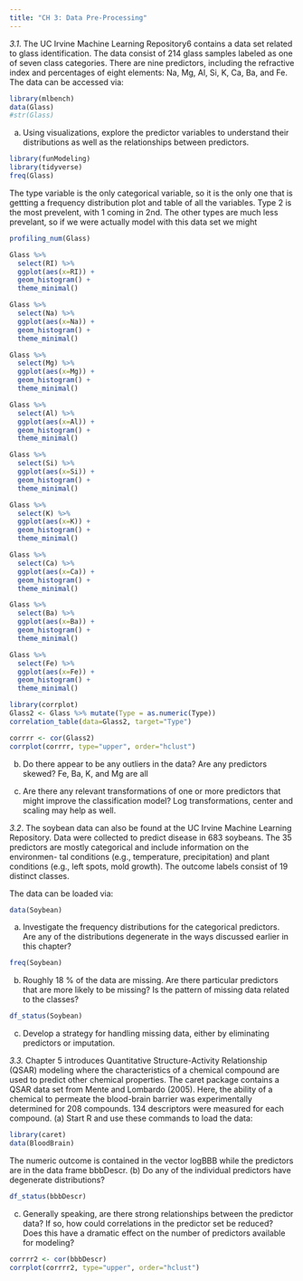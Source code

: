 ```yaml
---
title: "CH 3: Data Pre-Processing"
---
```



*3.1*. The UC Irvine Machine Learning Repository6 contains a data set related to glass identification. The data consist of 214 glass samples labeled as one of seven class categories. There are nine predictors, including the refractive index and percentages of eight elements: Na, Mg, Al, Si, K, Ca, Ba, and Fe.
The data can be accessed via:
```r
library(mlbench)
data(Glass)
#str(Glass)
```

(a) Using visualizations, explore the predictor variables to understand their distributions as well as the relationships between predictors.
```r
library(funModeling)
library(tidyverse)
freq(Glass)
```

The type variable is the only categorical variable, so it is the only one that is gettting a frequency distribution plot and table of all the variables. Type 2 is the most prevelent, with 1 coming in 2nd. The other types are much less prevelant, so if we were actually model with this data set we might 


```r
profiling_num(Glass)

Glass %>%
  select(RI) %>%
  ggplot(aes(x=RI)) +
  geom_histogram() +
  theme_minimal()

Glass %>%
  select(Na) %>%
  ggplot(aes(x=Na)) +
  geom_histogram() +
  theme_minimal()

Glass %>%
  select(Mg) %>%
  ggplot(aes(x=Mg)) +
  geom_histogram() +
  theme_minimal()

Glass %>%
  select(Al) %>%
  ggplot(aes(x=Al)) +
  geom_histogram() +
  theme_minimal()

Glass %>%
  select(Si) %>%
  ggplot(aes(x=Si)) +
  geom_histogram() +
  theme_minimal()

Glass %>%
  select(K) %>%
  ggplot(aes(x=K)) +
  geom_histogram() +
  theme_minimal()

Glass %>%
  select(Ca) %>%
  ggplot(aes(x=Ca)) +
  geom_histogram() +
  theme_minimal()

Glass %>%
  select(Ba) %>%
  ggplot(aes(x=Ba)) +
  geom_histogram() +
  theme_minimal()

Glass %>%
  select(Fe) %>%
  ggplot(aes(x=Fe)) +
  geom_histogram() +
  theme_minimal()
```

```r
library(corrplot)
Glass2 <- Glass %>% mutate(Type = as.numeric(Type))
correlation_table(data=Glass2, target="Type") 
```

```r
corrrr <- cor(Glass2)
corrplot(corrrr, type="upper", order="hclust")
```

(b) Do there appear to be any outliers in the data? Are any predictors skewed?
Fe, Ba, K, and Mg are all 

(c) Are there any relevant transformations of one or more predictors that might improve the classification model?
Log transformations, center and scaling may help as well.



*3.2*. The soybean data can also be found at the UC Irvine Machine Learning Repository. Data were collected to predict disease in 683 soybeans. The 35 predictors are mostly categorical and include information on the environmen- tal conditions (e.g., temperature, precipitation) and plant conditions (e.g., left spots, mold growth). The outcome labels consist of 19 distinct classes.

The data can be loaded via:
```r
data(Soybean)
```

(a) Investigate the frequency distributions for the categorical predictors. Are any of the distributions degenerate in the ways discussed earlier in this chapter?
```r
freq(Soybean)
```


(b) Roughly 18 % of the data are missing. Are there particular predictors that are more likely to be missing? Is the pattern of missing data related to the classes?
```r
df_status(Soybean)
```

(c) Develop a strategy for handling missing data, either by eliminating predictors or imputation.


*3.3.* Chapter 5 introduces Quantitative Structure-Activity Relationship (QSAR) modeling where the characteristics of a chemical compound are used to predict other chemical properties. The caret package contains a QSAR data set from Mente and Lombardo (2005). Here, the ability of a chemical to permeate the blood-brain barrier was experimentally determined for 208 compounds. 134 descriptors were measured for each compound.
(a) Start R and use these commands to load the data:
```r
library(caret)
data(BloodBrain)
```

The numeric outcome is contained in the vector logBBB while the predictors are in the data frame bbbDescr.
(b) Do any of the individual predictors have degenerate distributions?
```r
df_status(bbbDescr)
```

(c) Generally speaking, are there strong relationships between the predictor data? If so, how could correlations in the predictor set be reduced? Does this have a dramatic effect on the number of predictors available for modeling?
```r
corrrr2 <- cor(bbbDescr)
corrplot(corrrr2, type="upper", order="hclust")
```







